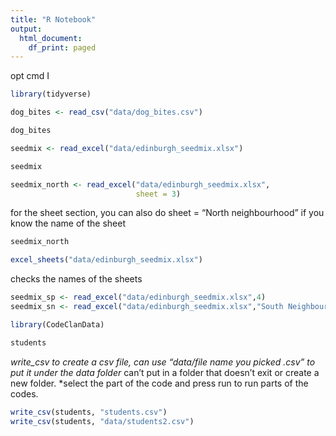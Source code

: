 ```yaml
---
title: "R Notebook"
output:
  html_document:
    df_print: paged
---
```


opt cmd I



```r
library(tidyverse)

```

```r
dog_bites <- read_csv("data/dog_bites.csv")
```


```r
dog_bites
```
```r
seedmix <- read_excel("data/edinburgh_seedmix.xlsx")
```
```r
seedmix
```
```r
seedmix_north <- read_excel("data/edinburgh_seedmix.xlsx",
                            sheet = 3)
```
for the sheet section, you can also do sheet = "North neighbourhood" if you know the name of the sheet

```r
seedmix_north
```
```r
excel_sheets("data/edinburgh_seedmix.xlsx")
```
checks the names of the sheets 

```r
seedmix_sp <- read_excel("data/edinburgh_seedmix.xlsx",4)
seedmix_sn <- read_excel("data/edinburgh_seedmix.xlsx","South Neighbourhood")
```

```r
library(CodeClanData)
```
```r
students
```
*write_csv to create a csv file, can use "data/file name you picked .csv" to put it under the data folder
*can't put in a folder that doesn't exit or create a new folder.
*select the part of the code and press run to run parts of the codes.

```r
write_csv(students, "students.csv")
write_csv(students, "data/students2.csv")
```











